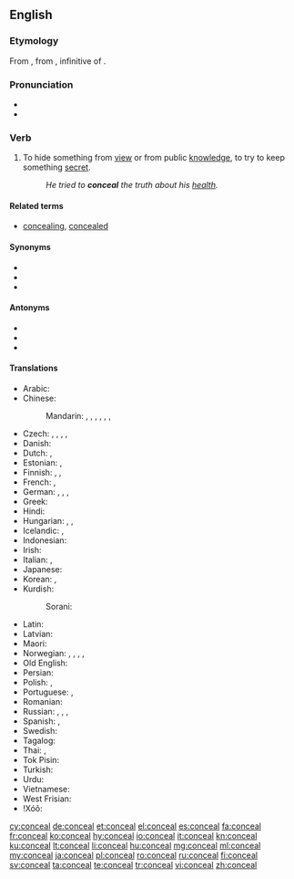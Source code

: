 ==English==

===Etymology===
From {{etyl|fro|en}} {{term|conceler||hide, disguise|lang=fro}}, from {{etyl|la|en}} {{m|la|concelāre}}, infinitive of {{m|la|concelō||carefully disguise}}.

===Pronunciation===
* {{audio|en-us-conceal.ogg|Audio (US)|lang=en}}
* {{rhymes|iːl|lang=en}}

===Verb===
{{en-verb}}

# {{context|transitive|lang=en}} To hide something from [[view]] or from public [[knowledge]], to try to keep something [[secret]].
#: ''He tried to '''conceal''' the truth about his [[health]].''

====Related terms====
* [[concealing]], [[concealed]]

====Synonyms====
* {{l/en|hide}}
* {{l/en|obfuscate}}
* {{l/en|secrete}}

====Antonyms====
* {{l/en|reveal}}
* {{l/en|uncover}}
* {{l/en|admit}}

====Translations====
{{trans-top|to hide something}}
* Arabic: {{t|ar|أخفى|tr=ʾaxfā|sc=Arab}}
* Chinese:
*: Mandarin: {{t|cmn|隱瞞|sc=Hani}}, {{t+|cmn|隐瞒|tr=yǐnmán|sc=Hani}}, {{t+|cmn|隱藏|sc=Hani}}, {{t+|cmn|隐藏|tr=yǐncáng|sc=Hani}}, {{t+|cmn|藏|tr=cáng|sc=Hani}}, {{t+|cmn|掩蓋|sc=Hani}}, {{t+|cmn|掩盖|tr=yǎngài|sc=Hani}}
* Czech: {{t+|cs|skrýt}}, {{t|cs|skrývat}}, {{t|cs|ukrýt}}, {{t+|cs|schovat}}, {{t|cs|zakrýt}}
* Danish: {{t+|da|skjule}}
* Dutch: {{t+|nl|verbergen}}, {{t+|nl|verstoppen}}
* Estonian: {{t|et|varjama}}, {{t|et|peitma}}
* Finnish: {{t+|fi|kätkeä}}, {{t+|fi|salata}}, {{t+|fi|peittää}}
* French: {{t+|fr|dissimuler}}, {{t+|fr|cacher}}
* German: {{t+|de|verbergen}}, {{t+|de|verheimlichen}}, {{t+|de|verschleiern}}, {{t+|de|verschweigen}}
* Greek: {{t+|el|αποκρύπτω}}
* Hindi: {{t|hi|छिपाना|tr=chipānā|sc=Deva}}
* Hungarian: {{t+|hu|titkol}}, {{t+|hu|eltitkol}}, {{t+|hu|elrejt}}
* Icelandic: {{t+|is|fela}}, {{t+|is|hylja}}
* Indonesian: {{t+|id|menyembunyikan}}
* Irish: {{t|ga|ceil}}
* Italian: {{t+|it|nascondere}}, {{t+|it|celare}}
* Japanese: {{t|ja|隠す|tr=かくす, kakusu|sc=Jpan}}
* Korean: {{t+|ko|숨기다|sc=Hang}}, {{t+|ko|감추다|sc=Hang}}
* Kurdish:
*: Sorani: {{t|ku|شاردنه‌وه‌|tr=shArdinawa|sc=ku-Arab}}
{{trans-mid}}
* Latin: {{t|la|occulō}}
* Latvian: {{t+|lv|slēpt}}
* Maori: {{t|mi|whakangaro}}
* Norwegian: {{t+|no|gjemme}}, {{t+|no|skjule}}, {{t|no|fortie}}, {{t|no|gøyme}}, {{t|no|dekke over}}
* Old English: {{t|ang|mīþan}}
* Persian: {{t+|fa|پنهان کردن|tr=panhân kardan|sc=fa-Arab}}
* Polish: {{t+|pl|ukrywać}}, {{t+|pl|chować}}
* Portuguese: {{t+|pt|esconder}}, {{t+|pt|omitir}}
* Romanian: {{t+|ro|ascunde}}
* Russian: {{t+|ru|скрывать|impf|tr=skryvátʹ}}, {{t+|ru|скрыть|pf|tr=skrýtʹ}}, {{t+|ru|прятать|impf|tr=prjátatʹ}}, {{t+|ru|спрятать|pf|tr=sprjátatʹ}}
* Spanish: {{t+|es|esconder}}, {{t+|es|ocultar}}
* Swedish: {{t+|sv|dölja}}
* Tagalog: {{t|tl|itago}}
* Thai: {{t|th|ปิดบัง|tr=bpìt bang|sc=Thai}}, {{t+|th|ปกปิด|tr=bpòk bpìt|sc=Thai}}
* Tok Pisin: {{t|tpi|karamapim}}
* Turkish: {{t+|tr|gizlemek}}
* Urdu: {{t|ur|چھپانا|tr=chipānā|sc=ur-Arab}}
* Vietnamese: {{t+|vi|giấu}}
* West Frisian: {{t|fy|ferbergje}}
* ǃXóõ: {{t|nmn|!n̥áʻa}}
{{trans-bottom}}

[[cy:conceal]]
[[de:conceal]]
[[et:conceal]]
[[el:conceal]]
[[es:conceal]]
[[fa:conceal]]
[[fr:conceal]]
[[ko:conceal]]
[[hy:conceal]]
[[io:conceal]]
[[it:conceal]]
[[kn:conceal]]
[[ku:conceal]]
[[lt:conceal]]
[[li:conceal]]
[[hu:conceal]]
[[mg:conceal]]
[[ml:conceal]]
[[my:conceal]]
[[ja:conceal]]
[[pl:conceal]]
[[ro:conceal]]
[[ru:conceal]]
[[fi:conceal]]
[[sv:conceal]]
[[ta:conceal]]
[[te:conceal]]
[[tr:conceal]]
[[vi:conceal]]
[[zh:conceal]]